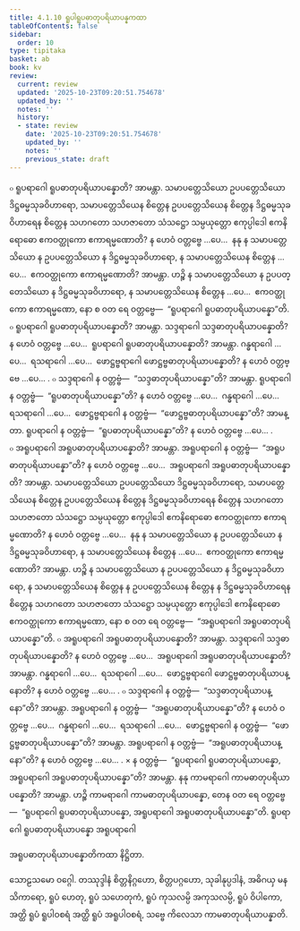 ```yaml
---
title: 4.1.10 ရူပါရူပဓာတုပရိယာပန္နကထာ
tableOfContents: false
sidebar:
  order: 10
type: tipitaka
basket: ab
book: kv
review:
  current: review
  updated: '2025-10-23T09:20:51.754678'
  updated_by: ''
  notes: ''
  history:
  - state: review
    date: '2025-10-23T09:20:51.754678'
    updated_by: ''
    notes: ''
    previous_state: draft
---
```



<ReviewStatus review={frontmatter.review} showDetails={true} />

<HypothesisAnnotation frontmatter={frontmatter} />

<DynamicBreadcrumb />

<Division number="771" book="kv" e="ch" v="32" p="391">

<Paragraph number="2423" book="kv">
๐ ရူပရာဂေါ ရူပဓာတုပရိယာပန္နောတိ? အာမန္တာ. သမာပတ္တေသိယော ဥပပတ္တေသိယော ဒိဋ္ဌဓမ္မသုခဝိဟာရော, သမာပတ္တေသိယေန စိတ္တေန ဥပပတ္တေသိယေန စိတ္တေန ဒိဋ္ဌဓမ္မသုခဝိဟာရေန စိတ္တေန သဟဂတော သဟဇာတော သံသဋ္ဌော သမ္ပယုတ္တော ဧကုပ္ပါဒေါ ဧကနိရောဓော ဧကဝတ္ထုကော ဧကာရမ္မဏောတိ? န ဟေဝံ ဝတ္တဗ္ဗေ …ပေ…  နနု န သမာပတ္တေသိယော န ဥပပတ္တေသိယော န ဒိဋ္ဌဓမ္မသုခဝိဟာရော, န သမာပတ္တေသိယေန စိတ္တေန …ပေ…  ဧကဝတ္ထုကော ဧကာရမ္မဏောတိ? အာမန္တာ. ဟဉ္စိ န သမာပတ္တေသိယော န ဥပပတ္တေသိယော န ဒိဋ္ဌဓမ္မသုခဝိဟာရော, န သမာပတ္တေသိယေန စိတ္တေန …ပေ…  ဧကဝတ္ထုကော ဧကာရမ္မဏော, နော စ ဝတ ရေ ဝတ္တဗ္ဗေ—  “ရူပရာဂေါ ရူပဓာတုပရိယာပန္နော”တိ.
</Paragraph>

</Division>
<Division number="772" book="kv" e="ch" v="32" p="391">

<Paragraph number="2424" book="kv">
๐ ရူပရာဂေါ ရူပဓာတုပရိယာပန္နောတိ? အာမန္တာ. သဒ္ဒရာဂေါ သဒ္ဒဓာတုပရိယာပန္နောတိ? န ဟေဝံ ဝတ္တဗ္ဗေ …ပေ…  ရူပရာဂေါ ရူပဓာတုပရိယာပန္နောတိ? အာမန္တာ. ဂန္ဓရာဂေါ …ပေ…  ရသရာဂေါ …ပေ…  ဖောဋ္ဌဗ္ဗရာဂေါ ဖောဋ္ဌဗ္ဗဓာတုပရိယာပန္နောတိ? န ဟေဝံ ဝတ္တဗ္ဗေ …ပေ… .
</Paragraph>

<Paragraph number="2425" book="kv">
๐ သဒ္ဒရာဂေါ န ဝတ္တဗ္ဗံ—  “သဒ္ဒဓာတုပရိယာပန္နော”တိ? အာမန္တာ. ရူပရာဂေါ န ဝတ္တဗ္ဗံ—  “ရူပဓာတုပရိယာပန္နော”တိ? န ဟေဝံ ဝတ္တဗ္ဗေ …ပေ…  ဂန္ဓရာဂေါ …ပေ…  ရသရာဂေါ …ပေ…  ဖောဋ္ဌဗ္ဗရာဂေါ န ဝတ္တဗ္ဗံ—  “ဖောဋ္ဌဗ္ဗဓာတုပရိယာပန္နော”တိ? အာမန္တာ. ရူပရာဂေါ န ဝတ္တဗ္ဗံ—  “ရူပဓာတုပရိယာပန္နော”တိ? န ဟေဝံ ဝတ္တဗ္ဗေ …ပေ… .
</Paragraph>

</Division>
<Division number="773" book="kv" e="ch" v="32" p="392">

<Paragraph number="2426" book="kv">
๐ အရူပရာဂေါ အရူပဓာတုပရိယာပန္နောတိ? အာမန္တာ. အရူပရာဂေါ န ဝတ္တဗ္ဗံ—  “အရူပဓာတုပရိယာပန္နော”တိ? န ဟေဝံ ဝတ္တဗ္ဗေ …ပေ…  အရူပရာဂေါ အရူပဓာတုပရိယာပန္နောတိ? အာမန္တာ. သမာပတ္တေသိယော ဥပပတ္တေသိယော ဒိဋ္ဌဓမ္မသုခဝိဟာရော, သမာပတ္တေသိယေန စိတ္တေန ဥပပတ္တေသိယေန စိတ္တေန ဒိဋ္ဌဓမ္မသုခဝိဟာရေန စိတ္တေန သဟဂတော သဟဇာတော သံသဋ္ဌော သမ္ပယုတ္တော ဧကုပ္ပါဒေါ ဧကနိရောဓော ဧကဝတ္ထုကော ဧကာရမ္မဏောတိ? န ဟေဝံ ဝတ္တဗ္ဗေ …ပေ…  နနု န သမာပတ္တေသိယော န ဥပပတ္တေသိယော န ဒိဋ္ဌဓမ္မသုခဝိဟာရော, န သမာပတ္တေသိယေန စိတ္တေန …ပေ…  ဧကဝတ္ထုကော ဧကာရမ္မဏောတိ? အာမန္တာ. ဟဉ္စိ န သမာပတ္တေသိယော န ဥပပတ္တေသိယော န ဒိဋ္ဌဓမ္မသုခဝိဟာရော, န သမာပတ္တေသိယေန စိတ္တေန န ဥပပတ္တေသိယေန စိတ္တေန န ဒိဋ္ဌဓမ္မသုခဝိဟာရေန စိတ္တေန သဟဂတော သဟဇာတော သံသဋ္ဌော သမ္ပယုတ္တော ဧကုပ္ပါဒေါ ဧကနိရောဓော ဧကဝတ္ထုကော ဧကာရမ္မဏော, နော စ ဝတ ရေ ဝတ္တဗ္ဗေ—  “အရူပရာဂေါ အရူပဓာတုပရိယာပန္နော”တိ.
</Paragraph>

</Division>
<Division number="774" book="kv" e="ch" v="32" p="392">

<Paragraph number="2427" book="kv">
๐ အရူပရာဂေါ အရူပဓာတုပရိယာပန္နောတိ? အာမန္တာ. သဒ္ဒရာဂေါ သဒ္ဒဓာတုပရိယာပန္နောတိ? န ဟေဝံ ဝတ္တဗ္ဗေ …ပေ…  အရူပရာဂေါ အရူပဓာတုပရိယာပန္နောတိ? အာမန္တာ. ဂန္ဓရာဂေါ …ပေ…  ရသရာဂေါ …ပေ…  ဖောဋ္ဌဗ္ဗရာဂေါ ဖောဋ္ဌဗ္ဗဓာတုပရိယာပန္နောတိ? န ဟေဝံ ဝတ္တဗ္ဗေ …ပေ… .
</Paragraph>

<Paragraph number="2428" book="kv">
๐ သဒ္ဒရာဂေါ န ဝတ္တဗ္ဗံ—  “သဒ္ဒဓာတုပရိယာပန္နော”တိ? အာမန္တာ. အရူပရာဂေါ န ဝတ္တဗ္ဗံ—  “အရူပဓာတုပရိယာပန္နော”တိ? န ဟေဝံ ဝတ္တဗ္ဗေ …ပေ…  ဂန္ဓရာဂေါ …ပေ…  ရသရာဂေါ …ပေ…  ဖောဋ္ဌဗ္ဗရာဂေါ န ဝတ္တဗ္ဗံ—  “ဖောဋ္ဌဗ္ဗဓာတုပရိယာပန္နော”တိ? အာမန္တာ. အရူပရာဂေါ န ဝတ္တဗ္ဗံ—  “အရူပဓာတုပရိယာပန္နော”တိ? န ဟေဝံ ဝတ္တဗ္ဗေ …ပေ… .
</Paragraph>

</Division>
<Division number="775" book="kv" e="ch" v="32" p="392">

<Paragraph number="2429" book="kv">
× န ဝတ္တဗ္ဗံ—  “ရူပရာဂေါ ရူပဓာတုပရိယာပန္နော, အရူပရာဂေါ အရူပဓာတုပရိယာပန္နော”တိ? အာမန္တာ. နနု ကာမရာဂေါ ကာမဓာတုပရိယာပန္နောတိ? အာမန္တာ. ဟဉ္စိ ကာမရာဂေါ ကာမဓာတုပရိယာပန္နော, တေန ဝတ ရေ ဝတ္တဗ္ဗေ—  “ရူပရာဂေါ ရူပဓာတုပရိယာပန္နော, အရူပရာဂေါ အရူပဓာတုပရိယာပန္နော”တိ.

</Paragraph>
</Division>

<Paragraph number="2430" type="center" book="kv">
ရူပရာဂေါ ရူပဓာတုပရိယာပန္နော အရူပရာဂေါ

  
အရူပဓာတုပရိယာပန္နောတိကထာ နိဋ္ဌိတာ.



</Paragraph>

<Paragraph number="2431" type="center" book="kv">
သောဠသမော ဝဂ္ဂေါ.



</Paragraph>

<Paragraph number="2432" type="center" book="kv">
တဿုဒ္ဒါနံ


</Paragraph>

<Paragraph number="2433" book="kv">
စိတ္တနိဂ္ဂဟော, စိတ္တပဂ္ဂဟော, သုခါနုပ္ပဒါနံ, အဓိဂယှ မနသိကာရော, ရူပံ ဟေတု, ရူပံ သဟေတုကံ, ရူပံ ကုသလမ္ပိ အကုသလမ္ပိ, ရူပံ ဝိပါကော, အတ္ထိ ရူပံ ရူပါဝစရံ အတ္ထိ ရူပံ အရူပါဝစရံ, သဗ္ဗေ ကိလေသာ ကာမဓာတုပရိယာပန္နာတိ.
</Paragraph>